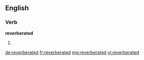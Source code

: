 ==English==

===Verb===
'''reverberated'''

# {{past of|[[reverberate]]}}

[[de:reverberated]]
[[fr:reverberated]]
[[mg:reverberated]]
[[vi:reverberated]]